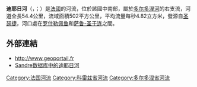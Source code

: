{{noteTA
|G1=法国地名
|G2=单位
}}
{{Infobox river
| name                = 迪耶日河
| native_name         = Diège
| image               = Diège barrage Chaumettes (2).JPG
| image_size          = 
| image_caption       = 绍梅特水坝（barrage des Chaumettes）上游的迪耶日河
| map                 = Diège.png
| map_caption         = 迪耶日河流域图
| source1_location    = [[圣瑟捷|圣瑟捷]]
| source1_coordinates = {{coord|45|43|40|N|2|08|15|E}}
| source1_elevation   = 约800米
| mouth_location      = [[罗什勒佩鲁|罗什勒佩鲁]]和[[萨鲁-圣于连|萨鲁-圣于连]]之間
| mouth_coordinates   = {{coord|45|24|49|N|2|22|51|E}}
| mouth_elevation     = 458米
| progression         = {{RDordogne}}
| subdivision_type1   = [[世界政區索引|国家]]
| subdivision_name1   = {{FR}}
| length              = {{convert|54.4|km|mi|abbr=on}}
| discharge1_avg      = {{convert|4.82|m3/s|cuft/s|abbr=on}}
| basin_size          = {{convert|502|km2|mi2|abbr=on}}
}}
'''迪耶日河'''（{{lang-fr|Diège}}，{{IPA-fr|djɛʒ}}；{{lang-oc|Dieja}}）是[[法國|法國]]的河流，位於該國中南部，屬於[[多尔多涅河|多尔多涅河]]的右支流，河道全長54.4公里，流域面積502平方公里，平均流量每秒4.82立方米，發源自[[圣瑟捷|圣瑟捷]]，河口處在[[罗什勒佩鲁|罗什勒佩鲁]]和[[萨鲁-圣于连|萨鲁-圣于连]]之間。

==外部連結==
*http://www.geoportail.fr {{Wayback|url=http://www.geoportail.fr/ |date=20101215171356 }}
*[http://sandre.eaufrance.fr/app/chainage/courdo/htm/P07-0400.php?cg=P07-0400 Sandre数据库中的迪耶日河]

{{Authority control}}
{{DEFAULTSORT:Diège}}
[[Category:法国河流|Category:法国河流]]
[[Category:科雷兹省河流|Category:科雷兹省河流]]
[[Category:多尔多涅省河流|Category:多尔多涅省河流]]
